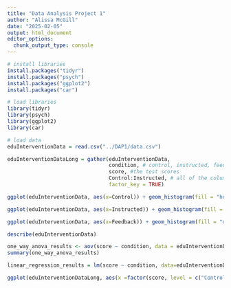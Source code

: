 ```yaml
---
title: "Data Analysis Project 1"
author: "Alissa McGill"
date: "2025-02-05"
output: html_document
editor_options: 
  chunk_output_type: console
---
```


```r

# install libraries 
install.packages("tidyr")
install.packages("psych")
install.packages("ggplot2")
install.packages("car")

# load libraries
library(tidyr)
library(psych)
library(ggplot2)
library(car)

```

```r
# load data
eduInterventionData = read.csv("../DAP1/data.csv")

eduInterventionDataLong = gather(eduInterventionData,
                                 condition, # control, instructed, feedback
                                 score, #the test scores
                                 Control:Instructed, # all of the columns from Control to Instructed
                                 factor_key = TRUE)

```

```r

ggplot(eduInterventionData, aes(x=Control)) + geom_histogram(fill = "hotpink2")

ggplot(eduInterventionData, aes(x=Instructed)) + geom_histogram(fill = "darkorchid2")

ggplot(eduInterventionData, aes(x=Feedback)) + geom_histogram(fill = "deepskyblue1")

```

```r

describe(eduInterventionData)

```

```r

one_way_anova_results <- aov(score ~ condition, data = eduInterventionDataLong)
summary(one_way_anova_results)

```

```r

linear_regression_results = lm(score ~ condition, data=eduInterventionDataLong) ; summary(linear_regression_results)

```

```r

ggplot(eduInterventionDataLong, aes(x =factor(score, level = c("Control","Instructed", "Feedback")), y = score, fill = condition)) + geom_violin(alpha = 0.4) + geom_jitter(aes(color = condition), position = position_jitterdodge()) + xlab("") + ylab("Score")

```